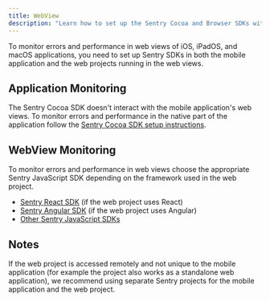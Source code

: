 ```yaml
---
title: WebView
description: "Learn how to set up the Sentry Cocoa and Browser SDKs with WebView."
---
```


To monitor errors and performance in web views of iOS, iPadOS, and macOS applications, you need to set up Sentry SDKs in both the mobile application and the web projects running in the web views.

## Application Monitoring

The Sentry Cocoa SDK doesn't interact with the mobile application's web views. To monitor errors and performance in the native part of the application follow the [Sentry Cocoa SDK setup instructions](/platforms/apple/).

## WebView Monitoring

To monitor errors and performance in web views choose the appropriate Sentry JavaScript SDK depending on the framework used in the web project.

- [Sentry React SDK](/platforms/javascript/guides/react/) (if the web project uses React)
- [Sentry Angular SDK](/platforms/javascript/guides/angular/) (if the web project uses Angular)
- [Other Sentry JavaScript SDKs](/platforms/javascript)

## Notes

If the web project is accessed remotely and not unique to the mobile application (for example the project also works as a standalone web application), we recommend using separate Sentry projects for the mobile application and the web project.
